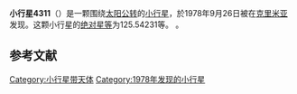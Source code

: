 {{Infobox planet
| bgcolour = #FFFFC0
| name = 4311 Zguridi
| symbol = 
| image = 
| caption = 
| discovery = yes
| discovery_ref = 
| discoverer = {{link-en|柳德米拉·瓦斯列娜·朱然勒娃|Lyudmila Vasilyevna Zhuravleva}}
| discovery_site = [[克里米亚|克里米亚]] 
| discovered = 1978年9月26日
| designations = yes
| mp_name = 
| named_after = 
| alt_names = 1978 SY6/ 1982 UK2
| mp_category = [[主带小行星|主带小行星]]
| orbit_ref = <ref name="a">[http://ssd.jpl.nasa.gov/sbdb.cgi?sstr=4311 4311 Zguridi] {{Wayback|url=http://ssd.jpl.nasa.gov/sbdb.cgi?sstr=4311 |date=20201124004721 }}，小行星數據庫瀏覽器（JPL Small-Body Database Browser）－[[美国国家航空航天局|美国国家航空航天局]]喷气推进实验室</ref>
| epoch = 2456400.5 (2013年4月18日更新)
| aphelion = {{convert|2.7987789|AU|km|3|abbr=on|lk=out}}
| perihelion = {{convert|2.0851141|AU|km|3|abbr=on}}
| semimajor = {{convert|2.4419465|AU|km|3|abbr=on}}
| eccentricity = 0.1461262
| period = 1393.807006 [[日|日]]<br />3.82[[儒略年|儒略年]]
| avg_speed = 
| inclination = 5.48487
| asc_node = 222.92698
| mean_anomaly = 
| arg_peri = 125.54231
| satellites = 
| physical_characteristics = yes
| dimensions = 
| mass = 
| density = 
| surface_grav = 
| escape_velocity = 
| sidereal_day = 
| axial_tilt = 
| pole_ecliptic_lat = 
| pole_ecliptic_lon = 
| albedo = 
| temperatures= 
| temp_name1 = 
| mean_temp_1 = 
| max_temp_1 = 
| temp_name2 = 
| max_temp_2 = 
| spectral_type = 
| abs_magnitude = 125.54231
}}

'''小行星4311'''（{{lang-en|4311 Zguridi}}）是一颗围绕[[太阳|太阳]][[公转|公转]]的[[小行星|小行星]]，於1978年9月26日被{{link-en|柳德米拉·瓦斯列娜·朱然勒娃|Lyudmila Vasilyevna Zhuravleva}}在[[克里米亚|克里米亚]]发现。这颗小行星的[[绝对星等|绝对星等]]为125.54231等。
{{cite news|title=小行星列表|url=http://cfa-www.harvard.edu/iau/lists/NumberedMPs.txt|accessdate=2013-07-08|newspaper=哈佛大学|archive-date=2008-05-17|archive-url=https://web.archive.org/web/20080517010638/http://cfa-www.harvard.edu/iau/lists/NumberedMPs.txt|dead-url=no}}。

==参考文献==
{{reflist}}
{{Minor Planet Number|[[小行星4310|小行星4310]]|[[小行星4312|小行星4312]]}}

{{小天体}}

[[Category:小行星带天体|Category:小行星带天体]]
[[Category:1978年发现的小行星|Category:1978年发现的小行星]]

{{asteroid-stub}}
